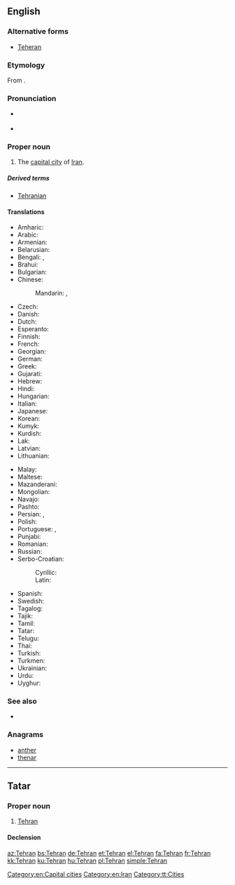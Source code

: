 ==English==

{{wikipedia}}

===Alternative forms===
* [[Teheran]]

===Etymology===
From {{etyl|fa|en}} {{term|تهران||sc=fa-Arab|tr=Tehrān|lang=fa}}.

===Pronunciation===
* {{a|UK}} {{IPA|/ˈtɛ.ɹæn/|/ˈteə(ɹ).ɑːn/|lang=en}}
* {{audio|En-Tehran.ogg|Audio|lang=en}}

===Proper noun===
{{en-proper noun}}

# The [[capital city]] of [[Iran]].

=====Derived terms=====
* [[Tehranian]]

====Translations====
{{trans-top|capital of Iran}}
* Amharic: {{t|am|ቴህራን||sc=Ethi}}
* Arabic: {{t|ar|طِهْرَان|m}}
* Armenian: {{t|hy|Թեհրան|sc=Armn}}
* Belarusian: {{t|be|Тэгера́н|m|sc=Cyrl}}
* Bengali: {{t|bn|তেহরান|tr=Tehrān|sc=Beng}}, {{t|bn|তেহ্রাণ|tr=Tehrāṇ|sc=Beng}}
* Brahui: {{t|brh|Taerán}}
* Bulgarian: {{t|bg|Техера́н|m|sc=Cyrl}}
* Chinese:
*: Mandarin: {{t|cmn|德黑蘭|sc=Hani}}, {{t+|cmn|德黑兰|tr=Déhēilán|sc=Hani}}
* Czech: {{t+|cs|Teherán|m}}
* Danish: {{t|da|Teheran}}
* Dutch: {{t|nl|Teheran|n}}
* Esperanto: {{t|eo|Tehrano}}
* Finnish: {{t+|fi|Teheran}}
* French: {{t+|fr|Téhéran|m}}
* Georgian: {{t|ka|თეირანი|sc=Geor}}
* German: {{t+|de|Teheran|n}}
* Greek: {{t+|el|Τεχεράνη|sc=Grek}}
* Gujarati: {{t|gu|તેહરાન|tr=Tehrān|sc=Gujr}}
* Hebrew: {{t|he|טהראן|tr=teherán|sc=Hebr}}
* Hindi: {{t|hi|तेहरान|f|tr=tehrān|sc=Deva}}
* Hungarian: {{t+|hu|Teherán}}
* Italian: {{t|it|Teheran}}
* Japanese: {{t+|ja|テヘラン|tr=Teheran}}
* Korean: {{t+|ko|테헤란|tr=Teheran|sc=Hang}}
* Kumyk: {{t|kum|Тегьран|tr=Tehran|sc=Cyrl}}
* Kurdish: {{t+|ku|Taran}}
* Lak: {{t|lbe|Тегьеран|sc=Cyrl}}
* Latvian: {{t|lv|Teherāna|f}}
* Lithuanian: {{t|lt|Teheranas|m}}
{{trans-mid}}
* Malay: {{t|ms|Teheran}}
* Maltese: {{t|mt|Teħran|m}}
* Mazanderani: {{t|mzn|تهرون|tr=Tehrun|sc=fa-Arab}}
* Mongolian: {{t|mn|Тегеран|sc=Cyrl}}
* Navajo: {{t|nv|Tʼehewan}}
* Pashto: {{t|ps|تهران|tr=Tehrān|sc=ps-Arab}}
* Persian: {{t+|fa|تهران|tr=Tehrân|sc=fa-Arab}}, {{t|fa|تهرون|tr=Tehrun|sc=fa-Arab}}
* Polish: {{t+|pl|Teheran|m}}
* Portuguese: {{t|pt|Teerã|f}} {{qualifier|Brazil}}, {{t+|pt|Teerão|f}} {{qualifier|Portugal}}
* Punjabi: {{t|pa|ਤਿਹ੍ਰਾਨ|tr=Tihrān|sc=Guru}}
* Romanian: {{t+|ro|Teheran}}
* Russian: {{t+|ru|Тегера́н|m|sc=Cyrl}}
* Serbo-Croatian:
*: Cyrillic: {{t|sh|Техеран|m|sc=Cyrl}}
*: Latin: {{t+|sh|Teheran|m}}
* Spanish: {{t+|es|Teherán|m}}
* Swedish: {{t+|sv|Teheran}}
* Tagalog: {{t|tl|Teherán}}
* Tajik: {{t|tg|Теҳрон|sc=Cyrl}}
* Tamil: {{t|ta|டெஹரான்|sc=Taml}}
* Tatar: {{t|tt|Техран|sc=Cyrl}}
* Telugu: {{t|te|టెహరాన|sc=Telu}}
* Thai: {{t|th|เตหะราน|tr=dthèraan|sc=Thai}}
* Turkish: {{t+|tr|Tahran}}
* Turkmen: {{t|tk|Tähran}}
* Ukrainian: {{t|uk|Тегера́н|m|sc=Cyrl}}
* Urdu: {{t|ur|تہران|f|tr=tehrān|sc=ur-Arab}}
* Uyghur: {{t|ug|تېھران|sc=ug-Arab}}
{{trans-bottom}}

===See also===
* {{list:provinces of Iran/en}}

===Anagrams===
* [[anther#English|anther]]
* [[thenar#English|thenar]]

[[Category:en:Capital cities]]
[[Category:en:Iran]]

----

==Tatar==

===Proper noun===
{{tt-pos|proper noun|l}}

# [[Tehran#English|Tehran]]

====Declension====
{{tt-latin-noun|nıñ|ga|nı|da|dan}}

[[Category:tt:Cities]]

[[az:Tehran]]
[[bs:Tehran]]
[[de:Tehran]]
[[et:Tehran]]
[[el:Tehran]]
[[fa:Tehran]]
[[fr:Tehran]]
[[kk:Tehran]]
[[ku:Tehran]]
[[hu:Tehran]]
[[pl:Tehran]]
[[simple:Tehran]]